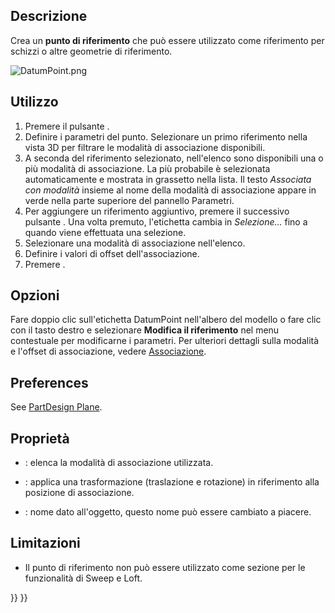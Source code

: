 <languages/>

<div class="mw-translate-fuzzy">
{{Docnav/it|[[PartDesign_NewSketch/it|Creare uno schizzo]]|[[PartDesign Line/it|Creare una linea di riferimento]]|[[PartDesign_Workbench/it|PartDesign]]|IconL=PartDesign_NewSketch.svg‎|IconC=Workbench_PartDesign.svg|IconR=PartDesign_Line.svg}}
</div>

<div class="mw-translate-fuzzy">
{{GuiCommand/it
|Name=PartDesign Point
|Name/it=Punto di riferimento
|Workbenches=[[PartDesign Workbench/it|PartDesign]]
|MenuLocation=Part Design → Punto di riferimento
|Version=0.17
|SeeAlso=[[PartDesign Line/it|Linea di riferimento]], [[PartDesign Plane/it|Piano di riferimento]]
}}
</div>

<span id="Description"></span>
==Descrizione==

Crea un '''punto di riferimento''' che può essere utilizzato come riferimento per schizzi o altre geometrie di riferimento.

[[File:DatumPoint.png]]
{{Caption|Un punto di riferimento associato a una sfera con un offset di {{Value|2}} nella direzione Z}}

<span id="Usage"></span>
==Utilizzo==

<div class="mw-translate-fuzzy">
# Premere il pulsante {{KEY|[[Image:PartDesign_Point.svg|24px]] '''Punto di riferimento'''}}.
# Definire i parametri del punto. Selezionare un primo riferimento nella vista 3D per filtrare le modalità di associazione disponibili.
# A seconda del riferimento selezionato, nell'elenco sono disponibili una o più modalità di associazione. La più probabile è selezionata automaticamente e mostrata in grassetto nella lista. Il testo ''Associata con modalità'' insieme al nome della modalità di associazione appare in verde nella parte superiore del pannello Parametri.
# Per aggiungere un riferimento aggiuntivo, premere il successivo pulsante {{KEY|Riferimento}}. Una volta premuto, l'etichetta cambia in ''Selezione...'' fino a quando viene effettuata una selezione.
# Selezionare una modalità di associazione nell'elenco.
# Definire i valori di offset dell'associazione.
# Premere {{KEY|OK}}.
</div>

<span id="Options"></span>
== Opzioni ==

<div class="mw-translate-fuzzy">
Fare doppio clic sull'etichetta DatumPoint nell'albero del modello o fare clic con il tasto destro e selezionare '''Modifica il riferimento''' nel menu contestuale per modificarne i parametri. Per ulteriori dettagli sulla modalità e l'offset di associazione, vedere [[Part EditAttachment/it|Associazione]].
</div>

==Preferences==

See [[PartDesign_Plane#Preferences|PartDesign Plane]].

<span id="Properties"></span>
== Proprietà ==

* {{PropertyData/it|MapMode}}: elenca la modalità di associazione utilizzata.
* {{PropertyData/it|Attachment Offset}}: applica una trasformazione (traslazione e rotazione) in riferimento alla posizione di associazione.
* {{PropertyData/it|Label}}: nome dato all'oggetto, questo nome può essere cambiato a piacere.

<span id="Limitations"></span>
==Limitazioni==

* Il punto di riferimento non può essere utilizzato come sezione per le funzionalità di Sweep e Loft.


<div class="mw-translate-fuzzy">
{{Docnav/it|[[PartDesign_NewSketch/it|Creare uno schizzo]]|[[PartDesign Line/it|Creare una linea di riferimento]]|[[PartDesign_Workbench/it|PartDesign]]|IconL=PartDesign_NewSketch.svg‎|IconC=Workbench_PartDesign.svg|IconR=PartDesign_Line.svg}}
</div>

{{PartDesign Tools navi{{#translation:}}}}
{{Userdocnavi{{#translation:}}}}